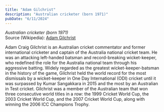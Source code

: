 ```yaml
---
title: "Adam Gilchrist"
description: "Australian cricketer (born 1971)"
pubDate: "6/11/2024"
---
```


*Australian cricketer (born 1971)*  
Source (Wikipedia): [Adam Gilchrist][1]

Adam Craig Gilchrist is an Australian cricket commentator and former international cricketer and captain of the Australia national cricket team. He was an attacking left-handed batsman and record-breaking wicket-keeper, who redefined the role for the Australia national team through his aggressive batting. Widely regarded as the greatest wicket-keeper-batsman in the history of the game, Gilchrist held the world record for the most dismissals by a wicket-keeper in One Day International (ODI) cricket until it was surpassed by Kumar Sangakkara in 2015 and the most by an Australian in Test cricket. Gilchrist was a member of the Australian team that won three consecutive world titles in a row: the 1999 Cricket World Cup, the 2003 Cricket World Cup, and the 2007 Cricket World Cup, along with winning the 2006 ICC Champions Trophy.

[1]: https://en.wikipedia.org/wiki/Adam_Gilchrist
